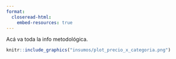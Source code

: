 ```yaml
---
format:
  closeread-html:
    embed-resources: true
---
```


Acá va toda la info metodológica.

```r
knitr::include_graphics("insumos/plot_precio_x_categoria.png")
```

